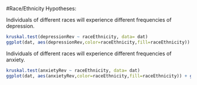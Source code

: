 #Race/Ethnicity Hypotheses:

Individuals of different races will experience different frequencies of depression.
```r
kruskal.test(depressionRev ~ raceEthnicity, data= dat)
ggplot(dat, aes(depressionRev,color=raceEthnicity,fill=raceEthnicity)) + geom_bar(alpha=.5, position = position_dodge())+ylab("Responses")+xlab("Depression Score")+ labs(color= "Racial/Ethnic Groups", fill="Racial/Ethnic Groups")
```

Individuals of different races will experience different frequencies of anxiety.
```r
kruskal.test(anxietyRev ~ raceEthnicity, data= dat)
ggplot(dat, aes(anxietyRev,color=raceEthnicity,fill=raceEthnicity)) + geom_bar(alpha=.5, position = position_dodge())+ylab("Responses")+xlab("Anxiety Score")+ labs(color= "Racial/Ethnic Groups", fill="Racial/Ethnic Groups")
```
